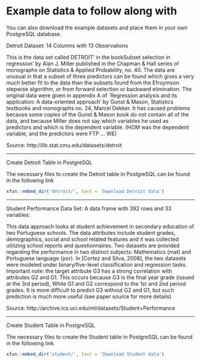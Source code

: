 # Example data to follow along with

You can also download the example datasets and place them in your own PostgreSQL database.

Detroit Dataset: 14 Columns with 13 Observations

This is the data set called DETROIT' in the bookSubset selection in regression’ by Alan J. Miller published in the Chapman & Hall series of monographs on Statistics & Applied Probability, no. 40. The data are unusual in that a subset of three predictors can be found which gives a very much better fit to the data than the subsets found from the Efroymson stepwise algorithm, or from forward selection or backward elimination. The original data were given in appendix A of `Regression analysis and its application: A data-oriented approach’ by Gunst & Mason, Statistics textbooks and monographs no. 24, Marcel Dekker. It has caused problems because some copies of the Gunst & Mason book do not contain all of the data, and because Miller does not say which variables he used as predictors and which is the dependent variable. (HOM was the dependent variable, and the predictors were FTP … WE)

Source: http://lib.stat.cmu.edu/datasets/detroit

---

Create Detroit Table in PostgreSQL

The necessary files to create the Detroit table in PostgreSQL can be found in the following link

```r
xfun::embed_dir('detroit/', text = 'Download Detroit data')
```

---

Student Performance Data Set: A data frame with 392 rows and 33 variables:

This data approach looks at student achievement in secondary education of two Portuguese schools. The data attributes include student grades, demographics, social and school related features and it was collected utilizing school reports and questionnaires. Two datasets are provided regarding the performance in two distinct subjects: Mathematics (mat) and Portuguese language (por). In [Cortez and Silva, 2008], the two datasets were modeled under binary/five-level classification and regression tasks. Important note: the target attribute G3 has a strong correlation with attributes G2 and G1. This occurs because G3 is the final year grade (issued at the 3rd period), While G1 and G2 correspond to the 1st and 2nd period grades. It is more difficult to predict G3 without G2 and G1, but such prediction is much more useful (see paper source for more details)

Source: http://archive.ics.uci.edu/ml/datasets/Student+Performance

---
Create Student Table in PostgreSQL

The necessary files to create the Student table in PostgreSQL can be found in the following link

```r
xfun::embed_dir('student/', text = 'Download Student data')
```
